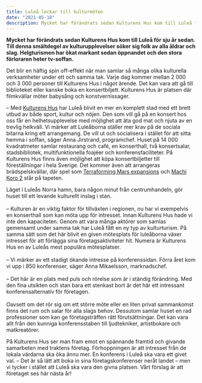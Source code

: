 ```yaml
---
title: Luleå lockar till kulturmöten
date: "2021-05-18"
description: Mycket har förändrats sedan Kulturens Hus kom till Luleå för sju år sedan. Till denna smältdegel av kulturupplevelser söker sig folk av alla åldrar och slag. Helgturismen har ökat markant sedan öppnandet och den stora förloraren heter tv-soffan.
---
```


**Mycket har förändrats sedan Kulturens Hus kom till Luleå för sju år sedan. Till denna smältdegel av kulturupplevelser söker sig folk av alla åldrar och slag. Helgturismen har ökat markant sedan öppnandet och den stora förloraren heter tv-soffan.**

Det blir en häftig spin off-effekt när man samlar så många olika kulturella verksamheter under ett och samma tak. Varje dag kommer mellan 2 000 och 3 000 personer till Kulturens Hus i något ärende. Det kan vara att gå till biblioteket eller kanske boka en konsertbiljett. Kulturens Hus är platsen där filmkvällar möter babysång och konstvernissager.

  – Med <a href="https://www.kulturenshus.com/">Kulturens Hus</a> har Luleå blivit en mer en komplett stad med ett brett utbud av både sport, kultur och nöjen. Den som vill gå på en konsert hos oss får en helhetsupplevelse med möjlighet att äta god mat och njuta av en trevlig helkväll. Vi märker att Luleåborna ställer mer krav på de sociala bitarna kring ett arrangemang. De vill ut och socialisera i stället för att sitta hemma i soffan, säger Anna Jirstrand, programchef.
  Huset på 14 000 kvadratmeter samlar restaurang och café, en konserthall, två konsertsalar, stadsbibliotek, multifunktionella foajéer och konferensfaciliteter. På Kulturens Hus finns även möjlighet att köpa konsertbiljetter till föreställningar i hela Sverige. Det kommer även att arrangeras brädspelskvällar, där spel som <a href="https://www.boardgame-news.com/top/terraforming-mars-expansions">Terraforming Mars expansions</a> och <a href="https://www.boardgame-news.com/news/machi-koro-2">Machi Koro 2</a> står på tapeten.

Läget i Luleås Norra hamn, bara någon minut från centrumhandeln, gör huset till ett levande kulturellt inslag i stan.<br></br>
  – Kulturen är en viktig faktor för tillväxten i regionen, nu har vi exempelvis en konserthall som kan möta upp för intresset. Innan Kulturens Hus hade vi inte den kapaciteten. Genom att vara många aktörer som samlas gemensamt under samma tak har Luleå fått en ny typ av kulturturism.
På samma sätt som det här blivit en given mötesplats för luleåborna växer intresset för att förlägga sina företagsaktiviteter hit. Numera är Kulturens Hus en av Luleås mest populära mötesplatser.<br></br>
  – Vi märker av ett stadigt ökande intresse på konferenssidan. Förra året kom vi upp i 850 konferenser, säger Anna Mikaelsson, marknadschef.<br></br>
  – Det här är en plats med puls och rörelse som är i ständig förändring. Med den fina utsikten och stan bara ett stenkast bort är det här ett intressant konferensalternativ för företagen.<br></br>
  Oavsett om det rör sig om ett större möte eller en liten privat sammankomst finns det rum och salar för alla slags behov. Dessutom samlar huset en rad professioner som kan ge företagsträffen rätt förutsättningar. Det kan vara allt från den kunniga konferensstaben till ljudtekniker, artistbokare och matkreatörer.

På Kulturens Hus ser man fram emot en spännande framtid och givande samarbeten med traktens företag. Förhoppningen är att intresset från de lokala värdarna ska öka ännu mer. En konferens i Luleå ska vara ett givet val.
  – Det är så lätt att boka in sina företagskonferenser neråt landet – men vi tycker i stället att Luleå ska vara den givna platsen. Vårt förslag är att företaget ses här nästa år!